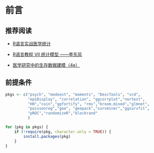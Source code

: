 # 前言 {.unnumbered}

## 推荐阅读

-   [R语言实战医学统计](https://ayueme.github.io/R_medical_stat/)

-   [R语言教程 Ⅶ 统计模型 ——李东风](https://www.math.pku.edu.cn/teachers/lidf/docs/Rbook/html/_Rbook/)

-   [医学研究中的生存数据建模（4e）](https://bookdown.org/wangzhen/survival/)

## 前提条件

```r
pkgs <- c("psych", "modeest", "moments", "DescTools", "vcd",
          "epiDisplay", "correlation", "ggcorrplot","nortest",
          "HH","coin","ggfortify", "rms","broom.mixed","glmnet", 
          "poissonreg","gee", "geepack","survminer","ggsurvfit",
          "pROC","randomizeR","blockrand"
          )

for (pkg in pkgs) {
    if (!require(pkg, character.only = TRUE)) {
        install.packages(pkg)
    }
}
```
